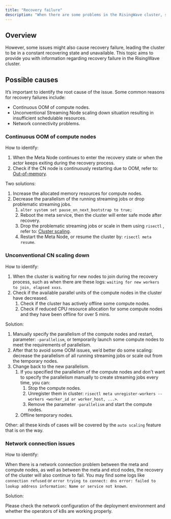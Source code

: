 ```yaml
---
title: "Recovery failure"
description: "When there are some problems in the RisingWave cluster, such as node restart and network abnormalities, the cluster will enter recovery processing to ensure data consistency."
---
```


## Overview

However, some issues might also cause recovery failure, leading the cluster to be in a constant recovering state and unavailable. This topic aims to provide you with information regarding recovery failure in the RisingWave cluster.

## Possible causes

It’s important to identify the root cause of the issue. Some common reasons for recovery failures include:

* Continuous OOM of compute nodes.
* Unconventional Streaming Node scaling down situation resulting in insufficient schedulable resources.
* Network connectivity problems.

### Continuous OOM of compute nodes
How to identify:

1. When the Meta Node continues to enter the recovery state or when the actor keeps exiting during the recovery process.
2. Check if the CN node is continuously restarting due to OOM, refer to: [Out-of-memory](/troubleshoot/troubleshoot-oom).

Two solutions:

1. Increase the allocated memory resources for compute nodes.
2. Decrease the parallelism of the running streaming jobs or drop problematic streaming jobs.
   1. `alter system set pause_on_next_bootstrap to true;`
   2. Reboot the meta service, then the cluster will enter safe mode after recovery.
   3. Drop the problematic streaming jobs or scale in them using `risectl` , refer to: [Cluster scaling](/deploy/k8s-cluster-scaling).
   4. Restart the Meta Node, or resume the cluster by: `risectl meta resume`.

### Unconventional CN scaling down

How to identify:

1. When the cluster is waiting for new nodes to join during the recovery process, such as when there are these logs: `waiting for new workers to join, elapsed xxxs`.
2. Check if the available parallel units of the compute nodes in the cluster have decreased.
   1. Check if the cluster has actively offline some compute nodes.
   2. Check if reduced CPU resource allocation for some compute nodes and they have been offline for over 5 mins.

Solution:

1. Manually specify the parallelism of the compute nodes and restart, parameter: `-parallelism`, or temporarily launch some compute nodes to meet the requirements of parallelism.
2. After that to avoid some OOM issues, we’d better do some scaling: decrease the parallelism of all running streaming jobs or scale out from the temporary nodes.
3. Change back to the new parallelism.
   1. If you specified the parallelism of the compute nodes and don't want to specify the parallelism manually to create streaming jobs every time, you can:
         1. Stop the compute nodes.
         2. Unregister them in cluster: `risectl meta unregister-workers --workers <worker_id or worker_host, ...>`.
         3. Remove the parameter `-parallelism` and start the compute nodes.
   2. Offline temporary nodes.

Other: all these kinds of cases will be covered by the `auto scaling` feature that is on the way.

### Network connection issues

How to identify:

When there is a network connection problem between the meta and compute nodes, as well as between the meta and etcd nodes, the recovery of the cluster will also continue to fail. You may find some logs like `connection refused` or `error trying to connect: dns error: failed to lookup address information: Name or service not known`.

Solution:

Please check the network configuration of the deployment environment and whether the operators of k8s are working properly.
